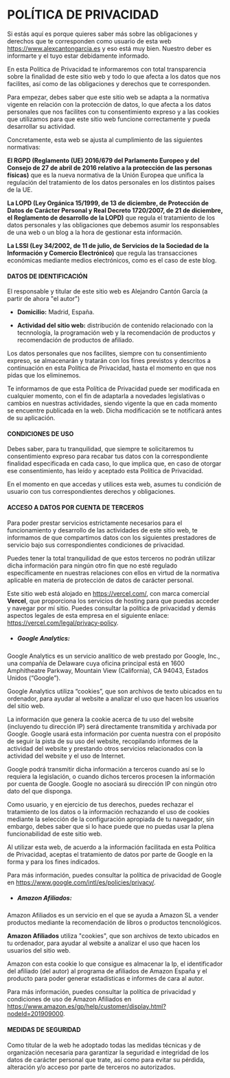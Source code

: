 # POLÍTICA DE PRIVACIDAD

Si estás aquí es porque quieres saber más sobre las obligaciones y derechos que te corresponden como usuario de esta web https://www.alexcantongarcia.es y eso está muy bien. Nuestro deber es informarte y el tuyo estar debidamente informado.

En esta Política de Privacidad te informaremos con total transparencia sobre la finalidad de este sitio web y todo lo que afecta a los datos que nos facilites, así como de las obligaciones y derechos que te corresponden.

Para empezar, debes saber que este sitio web se adapta a la normativa vigente en relación con la protección de datos, lo que afecta a los datos personales que nos facilites con tu consentimiento expreso y a las cookies que utilizamos para que este sitio web funcione correctamente y pueda desarrollar su actividad.

Concretamente, esta web se ajusta al cumplimiento de las siguientes normativas:

**El RGPD (Reglamento (UE) 2016/679 del Parlamento Europeo y del Consejo de 27 de abril de 2016 relativo a la protección de las personas físicas)** que es la nueva normativa de la Unión Europea que unifica la regulación del tratamiento de los datos personales en los distintos países de la UE.

**La LOPD (Ley Orgánica 15/1999, de 13 de diciembre, de Protección de Datos de Carácter Personal y Real Decreto 1720/2007, de 21 de diciembre, el Reglamento de desarrollo de la LOPD)** que regula el tratamiento de los datos personales y las obligaciones que debemos asumir los responsables de una web o un blog a la hora de gestionar esta información.

**La LSSI (Ley 34/2002, de 11 de julio, de Servicios de la Sociedad de la Información y Comercio Electrónico)** que regula las transacciones económicas mediante medios electrónicos, como es el caso de este blog.


 
#### DATOS DE IDENTIFICACIÓN

El responsable y titular de este sitio web es Alejandro Cantón García (a partir de ahora "el autor")

- **Domicilio:** Madrid, España.

- **Actividad del sitio web:** distribución de contenido relacionado con la tecnnología, la programación web y la recomendación de productos y recomendación de productos de afiliado.

Los datos personales que nos facilites, siempre con tu consentimiento expreso, se almacenarán y tratarán con los fines previstos y descritos a continuación en esta Política de Privacidad, hasta el momento en que nos pidas que los eliminemos.

Te informamos de que esta Política de Privacidad puede ser modificada en cualquier momento, con el fin de adaptarla a novedades legislativas o cambios en nuestras actividades, siendo vigente la que en cada momento se encuentre publicada en la web. Dicha modificación se te notificará antes de su aplicación.

#### CONDICIONES DE USO

Debes saber, para tu tranquilidad, que siempre te solicitaremos tu consentimiento expreso para recabar tus datos con la correspondiente finalidad especificada en cada caso, lo que implica que, en caso de otorgar ese consentimiento, has leído y aceptado esta Política de Privacidad.

En el momento en que accedas y utilices esta web, asumes tu condición de usuario con tus correspondientes derechos y obligaciones.


#### ACCESO A DATOS POR CUENTA DE TERCEROS

Para poder prestar servicios estrictamente necesarios para el funcionamiento y desarrollo de las actividades de este sitio web, te informamos de que compartimos datos con los siguientes prestadores de servicio bajo sus correspondientes condiciones de privacidad.

Puedes tener la total tranquilidad de que estos terceros no podrán utilizar dicha información para ningún otro fin que no esté regulado específicamente en nuestras relaciones con ellos en virtud de la normativa aplicable en materia de protección de datos de carácter personal.

Este sitio web está alojado en https://vercel.com/, con marca comercial **Vercel**, que proporciona los servicios de hosting para que puedas acceder y navegar por mí sitio. Puedes consultar la política de privacidad y demás aspectos legales de esta empresa en el siguiente enlace: https://vercel.com/legal/privacy-policy.

- ##### Google Analytics:
 
Google Analytics es un servicio analítico de web prestado por Google, Inc., una compañía de Delaware cuya oficina principal está en 1600 Amphitheatre Parkway, Mountain View (California), CA 94043, Estados Unidos (“Google”).

Google Analytics utiliza “cookies”, que son archivos de texto ubicados en tu ordenador, para ayudar al website a analizar el uso que hacen los usuarios del sitio web.

La información que genera la cookie acerca de tu uso del website (incluyendo tu dirección IP) será directamente transmitida y archivada por Google. Google usará esta información por cuenta nuestra con el propósito de seguir la pista de su uso del website, recopilando informes de la actividad del website y prestando otros servicios relacionados con la actividad del website y el uso de Internet.

Google podrá transmitir dicha información a terceros cuando así se lo requiera la legislación, o cuando dichos terceros procesen la información por cuenta de Google. Google no asociará su dirección IP con ningún otro dato del que disponga.

Como usuario, y en ejercicio de tus derechos, puedes rechazar el tratamiento de los datos o la información rechazando el uso de cookies mediante la selección de la configuración apropiada de tu navegador, sin embargo, debes saber que si lo hace puede que no puedas usar la plena funcionabilidad de este sitio web.

Al utilizar esta web, de acuerdo a la información facilitada en esta Política de Privacidad, aceptas el tratamiento de datos por parte de Google en la forma y para los fines indicados. 

Para más información, puedes consultar la política de privacidad de Google en https://www.google.com/intl/es/policies/privacy/.

- ##### Amazon Afiliados:

Amazon Afiliados es un servicio en el que se ayuda a Amazon SL a vender productos mediante la recomendación de libros o productos tencnológicos.

**Amazon Afiliados** utiliza "cookies", que son archivos de texto ubicados en tu ordenador, para ayudar al website a analizar el uso que hacen los usuarios del sitio web.

Amazon con esta cookie lo que consigue es almacenar la Ip, el identificador del afiliado (del autor) al programa de afiliados de Amazon España y el producto para poder generar estadísticas e informes de cara al autor.

Para más información, puedes consultar la política de privacidad y condiciones de uso de Amazon Afiliados en https://www.amazon.es/gp/help/customer/display.html?nodeId=201909000.

#### MEDIDAS DE SEGURIDAD

Como titular de la web he adoptado todas las medidas técnicas y de organización necesaria para garantizar la seguridad e integridad de los datos de carácter personal que trate, así como para evitar su pérdida, alteración y/o acceso por parte de terceros no autorizados. 
